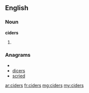 ==English==
===Noun===
'''ciders'''
# {{plural of|[[cider]]}}

===Anagrams===
* {{alphagram|cdeirs}}
* [[dicers#English|dicers]]
* [[scried#English|scried]]

[[ar:ciders]]
[[fr:ciders]]
[[mg:ciders]]
[[my:ciders]]